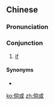 ==Chinese==
{{zh-forms}}

===Pronunciation===
{{zh-pron
|m=tǎnghuò
|cat=con
}}

===Conjunction===
{{zh-con}}

# {{lb|zh|archaic}} [[if]]

====Synonyms====
* {{zh-l|如果}}

[[ko:倘或]]
[[zh:倘或]]